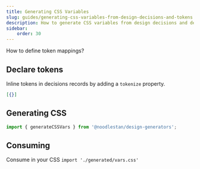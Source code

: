 ```yaml
---
title: Generating CSS Variables
slug: guides/generating-css-variables-from-design-decisions-and-tokens
description: How to generate CSS variables from design decisions and design tokens
sidebar:
    order: 30
---
```



<GetInvolved url="https://github.com/noodlestan/designer/issues/35">
    How to define token mappings?
</GetInvolved>

## Declare tokens

Inline tokens in decisions records by adding a `tokenize` property.

```json
[{}]
```

## Generating CSS

```ts
import { generateCSSVars } from '@noodlestan/design-generators';
```

## Consuming

Consume in your CSS `import './generated/vars.css'`
